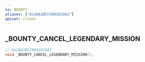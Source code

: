 ```yaml
---
ns: BOUNTY
aliases: ["0x2BA1BCC99826CDA2"]
apiset: client
---
```

## _BOUNTY_CANCEL_LEGENDARY_MISSION

```c
// 0x2BA1BCC99826CDA2
void _BOUNTY_CANCEL_LEGENDARY_MISSION();
```